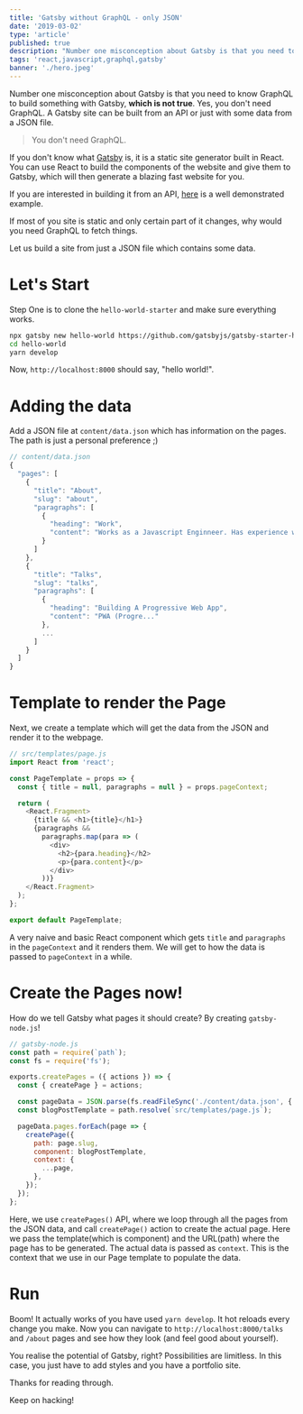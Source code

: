 ```yaml
---
title: 'Gatsby without GraphQL - only JSON'
date: '2019-03-02'
type: 'article'
published: true
description: "Number one misconception about Gatsby is that you need to know GraphQL to build something with Gatsby, which is not true. Yes, you don't need GraphQL."
tags: 'react,javascript,graphql,gatsby'
banner: './hero.jpeg'
---
```


Number one misconception about Gatsby is that you need to know GraphQL to build something with Gatsby, **which is not true**. Yes, you don't need GraphQL. A Gatsby site can be built from an API or just with some data from a JSON file.

> You don't need GraphQL.

If you don't know what [Gatsby](https://www.gatsbyjs.org/) is, it is a static site generator built in React. You can use React to build the components of the website and give them to Gatsby, which will then generate a blazing fast website for you.

If you are interested in building it from an API, [here](https://www.gatsbyjs.org/docs/using-gatsby-without-graphql/) is a well demonstrated example.

If most of you site is static and only certain part of it changes, why would you need GraphQL to fetch things.

Let us build a site from just a JSON file which contains some data.

# Let's Start

Step One is to clone the `hello-world-starter` and make sure everything works.

```bash
npx gatsby new hello-world https://github.com/gatsbyjs/gatsby-starter-hello-world
cd hello-world
yarn develop
```

Now, `http://localhost:8000` should say, "hello world!".

# Adding the data

Add a JSON file at `content/data.json` which has information on the pages. The path is just a personal preference ;)

```javascript
// content/data.json
{
  "pages": [
    {
      "title": "About",
      "slug": "about",
      "paragraphs": [
        {
          "heading": "Work",
          "content": "Works as a Javascript Enginneer. Has experience with Gatsby, React, Javascript, Node, Mongo and a little Python as well"
        }
      ]
    },
    {
      "title": "Talks",
      "slug": "talks",
      "paragraphs": [
        {
          "heading": "Building A Progressive Web App",
          "content": "PWA (Progre..."
        },
        ...
      ]
    }
  ]
}
```

# Template to render the Page

Next, we create a template which will get the data from the JSON and render it to the webpage.

```javascript
// src/templates/page.js
import React from 'react';

const PageTemplate = props => {
  const { title = null, paragraphs = null } = props.pageContext;

  return (
    <React.Fragment>
      {title && <h1>{title}</h1>}
      {paragraphs &&
        paragraphs.map(para => (
          <div>
            <h2>{para.heading}</h2>
            <p>{para.content}</p>
          </div>
        ))}
    </React.Fragment>
  );
};

export default PageTemplate;
```

A very naive and basic React component which gets `title` and `paragraphs` in the `pageContext` and it renders them. We will get to how the data is passed to `pageContext` in a while.

# Create the Pages now!

How do we tell Gatsby what pages it should create? By creating `gatsby-node.js`!

```javascript
// gatsby-node.js
const path = require(`path`);
const fs = require('fs');

exports.createPages = ({ actions }) => {
  const { createPage } = actions;

  const pageData = JSON.parse(fs.readFileSync('./content/data.json', { encoding: 'utf-8' }));
  const blogPostTemplate = path.resolve(`src/templates/page.js`);

  pageData.pages.forEach(page => {
    createPage({
      path: page.slug,
      component: blogPostTemplate,
      context: {
        ...page,
      },
    });
  });
};
```

Here, we use `createPages()` API, where we loop through all the pages from the JSON data, and call `createPage()` action to create the actual page. Here we pass the template(which is component) and the URL(path) where the page has to be generated. The actual data is passed as `context`. This is the context that we use in our Page template to populate the data.

# Run

Boom! It actually works of you have used `yarn develop`. It hot reloads every change you make. Now you can navigate to `http://localhost:8000/talks` and `/about` pages and see how they look (and feel good about yourself).

You realise the potential of Gatsby, right? Possibilities are limitless. In this case, you just have to add styles and you have a portfolio site.

Thanks for reading through.

Keep on hacking!

